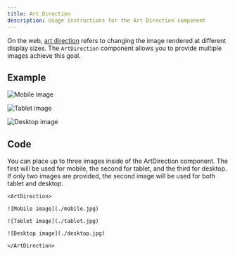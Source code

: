 ```yaml
---
title: Art Direction
description: Usage instructions for the Art Direction component
---
```


<PageDescription>

On the web,
[art direction](https://developer.mozilla.org/en-US/docs/Learn/HTML/Multimedia_and_embedding/Responsive_images#Art_direction)
refers to changing the image rendered at different display sizes. The
`ArtDirection` component allows you to provide multiple images achieve this
goal.

</PageDescription>

## Example

<ArtDirection>

![Mobile image](./mobile.jpg)

![Tablet image](./tablet.jpg)

![Desktop image](./desktop.jpg)

</ArtDirection>

## Code

You can place up to three images inside of the ArtDirection component. The first
will be used for mobile, the second for tablet, and the third for desktop. If
only two images are provided, the second image will be used for both tablet and
desktop.

```mdx path=components/ArtDirection.js src=https://github.com/freight-trust/gatsby-workspace/tree/main/packages/@fr8/gatsby-workspace/src/components/ArtDirection
<ArtDirection>

![Mobile image](./mobile.jpg)

![Tablet image](./tablet.jpg)

![Desktop image](./desktop.jpg)

</ArtDirection>
```
